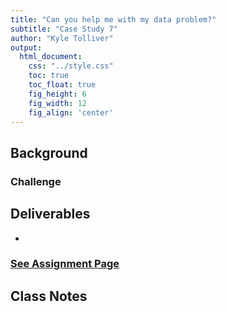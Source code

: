 ```yaml
---
title: "Can you help me with my data problem?"
subtitle: "Case Study 7"
author: "Kyle Tolliver"
output: 
  html_document:
    css: "../style.css"
    toc: true
    toc_float: true
    fig_height: 6
    fig_width: 12
    fig_align: 'center'
---
```


## Background



### Challenge



## Deliverables

* 

### [See Assignment Page](./assign.html)

## Class Notes

